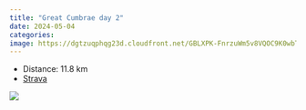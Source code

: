 ```yaml
---
title: "Great Cumbrae day 2"
date: 2024-05-04
categories: 
image: https://dgtzuqphqg23d.cloudfront.net/GBLXPK-FnrzuWm5v8VQOC9K0wbTB-YT17jO6zLHAlhU-768x433.jpg
---
```


- Distance: 11.8 km
- [Strava](https://www.strava.com/activities/11351135822)



![](https://dgtzuqphqg23d.cloudfront.net/GBLXPK-FnrzuWm5v8VQOC9K0wbTB-YT17jO6zLHAlhU-768x433.jpg)



